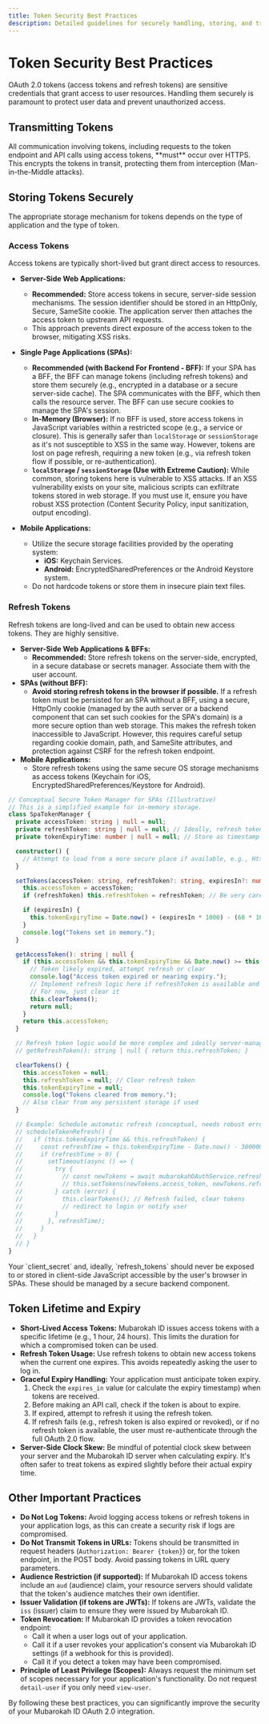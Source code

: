 ```yaml
---
title: Token Security Best Practices
description: Detailed guidelines for securely handling, storing, and transmitting Mubarokah ID OAuth 2.0 tokens.
---
```


# Token Security Best Practices

OAuth 2.0 tokens (access tokens and refresh tokens) are sensitive credentials that grant access to user resources. Handling them securely is paramount to protect user data and prevent unauthorized access.

## Transmitting Tokens

<Callout type="check" title="Always use HTTPS (TLS)">
  All communication involving tokens, including requests to the token endpoint and API calls using access tokens, **must** occur over HTTPS. This encrypts the tokens in transit, protecting them from interception (Man-in-the-Middle attacks).
</Callout>

## Storing Tokens Securely

The appropriate storage mechanism for tokens depends on the type of application and the type of token.

### Access Tokens

Access tokens are typically short-lived but grant direct access to resources.

-   **Server-Side Web Applications:**
    -   **Recommended:** Store access tokens in secure, server-side session mechanisms. The session identifier should be stored in an HttpOnly, Secure, SameSite cookie. The application server then attaches the access token to upstream API requests.
    -   This approach prevents direct exposure of the access token to the browser, mitigating XSS risks.

-   **Single Page Applications (SPAs):**
    -   **Recommended (with Backend For Frontend - BFF):** If your SPA has a BFF, the BFF can manage tokens (including refresh tokens) and store them securely (e.g., encrypted in a database or a secure server-side cache). The SPA communicates with the BFF, which then calls the resource server. The BFF can use secure cookies to manage the SPA's session.
    -   **In-Memory (Browser):** If no BFF is used, store access tokens in JavaScript variables within a restricted scope (e.g., a service or closure). This is generally safer than `localStorage` or `sessionStorage` as it's not susceptible to XSS in the same way. However, tokens are lost on page refresh, requiring a new token (e.g., via refresh token flow if possible, or re-authentication).
    -   **`localStorage` / `sessionStorage` (Use with Extreme Caution):** While common, storing tokens here is vulnerable to XSS attacks. If an XSS vulnerability exists on your site, malicious scripts can exfiltrate tokens stored in web storage. If you must use it, ensure you have robust XSS protection (Content Security Policy, input sanitization, output encoding).

-   **Mobile Applications:**
    -   Utilize the secure storage facilities provided by the operating system:
        -   **iOS:** Keychain Services.
        -   **Android:** EncryptedSharedPreferences or the Android Keystore system.
    -   Do not hardcode tokens or store them in insecure plain text files.

### Refresh Tokens

Refresh tokens are long-lived and can be used to obtain new access tokens. They are highly sensitive.

-   **Server-Side Web Applications & BFFs:**
    -   **Recommended:** Store refresh tokens on the server-side, encrypted, in a secure database or secrets manager. Associate them with the user account.
-   **SPAs (without BFF):**
    -   **Avoid storing refresh tokens in the browser if possible.** If a refresh token must be persisted for an SPA without a BFF, using a secure, HttpOnly cookie (managed by the auth server or a backend component that can set such cookies for the SPA's domain) is a more secure option than web storage. This makes the refresh token inaccessible to JavaScript. However, this requires careful setup regarding cookie domain, path, and SameSite attributes, and protection against CSRF for the refresh token endpoint.
-   **Mobile Applications:**
    -   Store refresh tokens using the same secure OS storage mechanisms as access tokens (Keychain for iOS, EncryptedSharedPreferences/Keystore for Android).

```typescript
// Conceptual Secure Token Manager for SPAs (Illustrative)
// This is a simplified example for in-memory storage.
class SpaTokenManager {
  private accessToken: string | null = null;
  private refreshToken: string | null = null; // Ideally, refresh token is handled by a BFF
  private tokenExpiryTime: number | null = null; // Store as timestamp

  constructor() {
    // Attempt to load from a more secure place if available, e.g., HttpOnly cookie via BFF
  }

  setTokens(accessToken: string, refreshToken?: string, expiresIn?: number) {
    this.accessToken = accessToken;
    if (refreshToken) this.refreshToken = refreshToken; // Be very careful with browser storage of refresh tokens

    if (expiresIn) {
      this.tokenExpiryTime = Date.now() + (expiresIn * 1000) - (60 * 1000); // Set expiry with 1 min buffer
    }
    console.log("Tokens set in memory.");
  }

  getAccessToken(): string | null {
    if (this.accessToken && this.tokenExpiryTime && Date.now() >= this.tokenExpiryTime) {
      // Token likely expired, attempt refresh or clear
      console.log("Access token expired or nearing expiry.");
      // Implement refresh logic here if refreshToken is available and managed securely
      // For now, just clear it
      this.clearTokens();
      return null;
    }
    return this.accessToken;
  }

  // Refresh token logic would be more complex and ideally server-managed
  // getRefreshToken(): string | null { return this.refreshToken; }

  clearTokens() {
    this.accessToken = null;
    this.refreshToken = null; // Clear refresh token
    this.tokenExpiryTime = null;
    console.log("Tokens cleared from memory.");
    // Also clear from any persistent storage if used
  }

  // Example: Schedule automatic refresh (conceptual, needs robust error handling & secure refresh token management)
  // scheduleTokenRefresh() {
  //   if (this.tokenExpiryTime && this.refreshToken) {
  //     const refreshTime = this.tokenExpiryTime - Date.now() - 300000; // 5 mins before actual expiry
  //     if (refreshTime > 0) {
  //       setTimeout(async () => {
  //         try {
  //           // const newTokens = await mubarokahOAuthService.refreshToken(this.refreshToken);
  //           // this.setTokens(newTokens.access_token, newTokens.refresh_token, newTokens.expires_in);
  //         } catch (error) {
  //           this.clearTokens(); // Refresh failed, clear tokens
  //           // redirect to login or notify user
  //         }
  //       }, refreshTime);
  //     }
  //   }
  // }
}
```
<Callout type="warning" title="Never Expose Client Secrets or Refresh Tokens Client-Side">
  Your `client_secret` and, ideally, `refresh_tokens` should never be exposed to or stored in client-side JavaScript accessible by the user's browser in SPAs. These should be managed by a secure backend component.
</Callout>

## Token Lifetime and Expiry

-   **Short-Lived Access Tokens:** Mubarokah ID issues access tokens with a specific lifetime (e.g., 1 hour, 24 hours). This limits the duration for which a compromised token can be used.
-   **Refresh Token Usage:** Use refresh tokens to obtain new access tokens when the current one expires. This avoids repeatedly asking the user to log in.
-   **Graceful Expiry Handling:** Your application must anticipate token expiry.
    1.  Check the `expires_in` value (or calculate the expiry timestamp) when tokens are received.
    2.  Before making an API call, check if the token is about to expire.
    3.  If expired, attempt to refresh it using the refresh token.
    4.  If refresh fails (e.g., refresh token is also expired or revoked), or if no refresh token is available, the user must re-authenticate through the full OAuth 2.0 flow.
-   **Server-Side Clock Skew:** Be mindful of potential clock skew between your server and the Mubarokah ID server when calculating expiry. It's often safer to treat tokens as expired slightly before their actual expiry time.

## Other Important Practices

-   **Do Not Log Tokens:** Avoid logging access tokens or refresh tokens in your application logs, as this can create a security risk if logs are compromised.
-   **Do Not Transmit Tokens in URLs:** Tokens should be transmitted in request headers (`Authorization: Bearer {token}`) or, for the token endpoint, in the POST body. Avoid passing tokens in URL query parameters.
-   **Audience Restriction (if supported):** If Mubarokah ID access tokens include an `aud` (audience) claim, your resource servers should validate that the token's audience matches their own identifier.
-   **Issuer Validation (if tokens are JWTs):** If tokens are JWTs, validate the `iss` (issuer) claim to ensure they were issued by Mubarokah ID.
-   **Token Revocation:** If Mubarokah ID provides a token revocation endpoint:
    -   Call it when a user logs out of your application.
    -   Call it if a user revokes your application's consent via Mubarokah ID settings (if a webhook for this is provided).
    -   Call it if you detect a token may have been compromised.
-   **Principle of Least Privilege (Scopes):** Always request the minimum set of scopes necessary for your application's functionality. Do not request `detail-user` if you only need `view-user`.

By following these best practices, you can significantly improve the security of your Mubarokah ID OAuth 2.0 integration.
